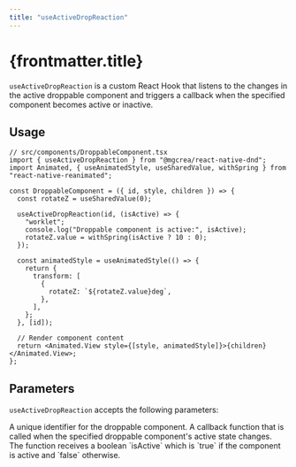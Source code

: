 ```yaml
---
title: "useActiveDropReaction"
---
```


# {frontmatter.title}

`useActiveDropReaction` is a custom React Hook that listens to the changes in the active droppable component and triggers a callback when the specified component becomes active or inactive.

## Usage

```tsx
// src/components/DroppableComponent.tsx
import { useActiveDropReaction } from "@mgcrea/react-native-dnd";
import Animated, { useAnimatedStyle, useSharedValue, withSpring } from "react-native-reanimated";

const DroppableComponent = ({ id, style, children }) => {
  const rotateZ = useSharedValue(0);

  useActiveDropReaction(id, (isActive) => {
    "worklet";
    console.log("Droppable component is active:", isActive);
    rotateZ.value = withSpring(isActive ? 10 : 0);
  });

  const animatedStyle = useAnimatedStyle(() => {
    return {
      transform: [
        {
          rotateZ: `${rotateZ.value}deg`,
        },
      ],
    };
  }, [id]);

  // Render component content
  return <Animated.View style={[style, animatedStyle]}>{children}</Animated.View>;
};
```

## Parameters

`useActiveDropReaction` accepts the following parameters:

<Properties>
  <Property name="id" type="UniqueIdentifier">
    A unique identifier for the droppable component.
  </Property>
  <Property name="callback" type="(isActive: boolean) => void">
    A callback function that is called when the specified droppable component's active state changes. The
    function receives a boolean `isActive` which is `true` if the component is active and `false` otherwise.
  </Property>
</Properties>
